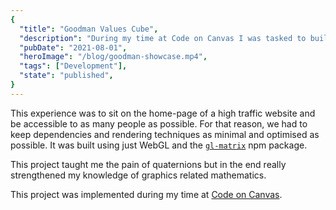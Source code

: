```yaml
---
{
  "title": "Goodman Values Cube",
  "description": "During my time at Code on Canvas I was tasked to build a sleek and beautiful cube via Goodman and Yonder Agency.",
  "pubDate": "2021-08-01",
  "heroImage": "/blog/goodman-showcase.mp4",
  "tags": ["Development"],
  "state": "published",
}
---
```


This experience was to sit on the home-page of a high traffic website and be accessible to as many people as possible.
For that reason, we had to keep dependencies and rendering techniques as minimal and optimised as possible.  It was
built using just WebGL and the [`gl-matrix`](https://www.npmjs.com/package/gl-matrix) npm package.

This project taught me the pain of quaternions but in the end really strengthened my knowledge of graphics related
mathematics.

This project was implemented during my time at [Code on Canvas](https://codeoncanvas.cc/).
